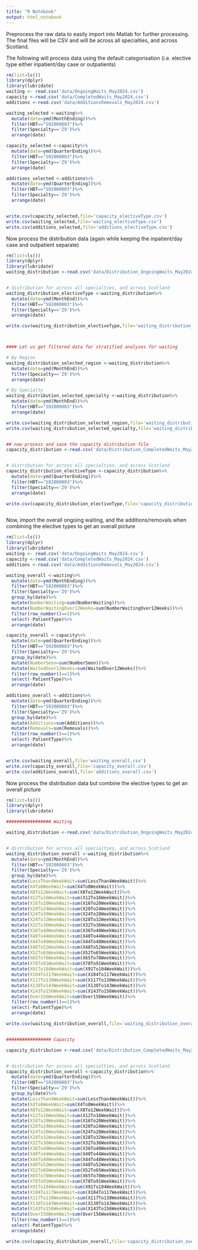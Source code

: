 ---
title: "R Notebook"
output: html_notebook
---


Preprocess the raw data to easily import into Matlab for further processing. The final files will be CSV and will be across all specialties, and across Scotland.

The following will process data using the default categorisation (i.e. elective type either inpatient/day case or outpatients)
```{r}
rm(list=ls())
library(dplyr)
library(lubridate)
waiting <- read.csv('data/OngoingWaits_May2024.csv')
capacity <-read.csv('data/CompletedWaits_May2024.csv')
additions <-read.csv('data/AdditionsRemovals_May2024.csv')

waiting_selected <-waiting%>%
  mutate(date=ymd(MonthEnding))%>%
  filter(HBT=="S92000003")%>%
  filter(Specialty=='Z9')%>%
  arrange(date)

capacity_selected <-capacity%>%
  mutate(date=ymd(QuarterEnding))%>%
  filter(HBT=="S92000003")%>%
  filter(Specialty=='Z9')%>%
  arrange(date)

additions_selected <-additions%>%
  mutate(date=ymd(QuarterEnding))%>%
  filter(HBT=="S92000003")%>%
  filter(Specialty=='Z9')%>%
  arrange(date)


write.csv(capacity_selected,file='capacity_electiveType.csv')
write.csv(waiting_selected,file='waiting_electiveType.csv')
write.csv(additions_selected,file='additions_electiveType.csv')

```

Now process the distribution data (again while keeping the inpatient/day case and outpatient separate)
```{r}
rm(list=ls())
library(dplyr)
library(lubridate)
waiting_distribution <-read.csv('data/Distribution_OngoingWaits_May2024.csv')


# distribution for across all specialties, and across Scotland
waiting_distribution_electiveType <-waiting_distribution%>%
  mutate(date=ymd(MonthEnd))%>%
  filter(HBT=="S92000003")%>%
  filter(Specialty=='Z9')%>%
  arrange(date)

write.csv(waiting_distribution_electiveType,file='waiting_distribution_elective.csv')



#### Let us get filtered data for stratified analyses for waiting

# By Region
waiting_distribution_selected_region <-waiting_distribution%>%
  mutate(date=ymd(MonthEnd))%>%
  filter(Specialty=='Z9')%>%
  arrange(date)

# By Specialty
waiting_distribution_selected_specialty <-waiting_distribution%>%
  mutate(date=ymd(MonthEnd))%>%
  filter(HBT=="S92000003")%>%
  arrange(date)

write.csv(waiting_distribution_selected_region,file='waiting_distribution_selected_region.csv')
write.csv(waiting_distribution_selected_specialty,file='waiting_distribution_selected_specialty.csv')


## now process and save the capacity distribution file
capacity_distribution <-read.csv('data/Distribution_CompletedWaits_May2024.csv')


# distribution for across all specialties, and across Scotland
capacity_distribution_electiveType <-capacity_distribution%>%
  mutate(date=ymd(QuarterEnding))%>%
  filter(HBT=="S92000003")%>%
  filter(Specialty=='Z9')%>%
  arrange(date)

write.csv(capacity_distribution_electiveType,file='capacity_distribution_electiveType.csv')



```

Now, import the overall ongoing waiting, and the additions/removals when combining the elective types to get an overall picture
```{r}
rm(list=ls())
library(dplyr)
library(lubridate)
waiting <- read.csv('data/OngoingWaits_May2024.csv')
capacity <-read.csv('data/CompletedWaits_May2024.csv')
additions <-read.csv('data/AdditionsRemovals_May2024.csv')

waiting_overall <-waiting%>%
  mutate(date=ymd(MonthEnding))%>%
  filter(HBT=="S92000003")%>%
  filter(Specialty=='Z9')%>%
  group_by(date)%>%
  mutate(NumberWaiting=sum(NumberWaiting))%>%
  mutate(NumberWaitingOver12Weeks=sum(NumberWaitingOver12Weeks))%>%
  filter(row_number()==1)%>%
  select(-PatientType)%>%
  arrange(date)

capacity_overall <-capacity%>%
  mutate(date=ymd(QuarterEnding))%>%
  filter(HBT=="S92000003")%>%
  filter(Specialty=='Z9')%>%
  group_by(date)%>%
  mutate(NumberSeen=sum(NumberSeen))%>%
  mutate(WaitedOver12Weeks=sum(WaitedOver12Weeks))%>%
  filter(row_number()==1)%>%
  select(-PatientType)%>%
  arrange(date)

additions_overall <-additions%>%
  mutate(date=ymd(QuarterEnding))%>%
  filter(HBT=="S92000003")%>%
  filter(Specialty=='Z9')%>%
  group_by(date)%>%
  mutate(Additions=sum(Additions))%>%
  mutate(Removals=sum(Removals))%>%
  filter(row_number()==1)%>%
  select(-PatientType)%>%
  arrange(date)


write.csv(waiting_overall,file='waiting_overall.csv')
write.csv(capacity_overall,file='capacity_overall.csv')
write.csv(additions_overall,file='additions_overall.csv')

```

Now process the distribution data but combine the elective types to get an overall picture
```{r}
rm(list=ls())
library(dplyr)
library(lubridate)

################# Waiting 

waiting_distribution <-read.csv('data/Distribution_OngoingWaits_May2024.csv')


# distribution for across all specialties, and across Scotland
waiting_distribution_overall <-waiting_distribution%>%
  mutate(date=ymd(MonthEnd))%>%
  filter(HBT=="S92000003")%>%
  filter(Specialty=='Z9')%>%
  group_by(date)%>%
  mutate(LessThan4WeekWait=sum(LessThan4WeekWait))%>%
  mutate(X4To8WeekWait=sum(X4To8WeekWait))%>%
  mutate(X8To12WeekWait=sum(X8To12WeekWait))%>%
  mutate(X12To16WeekWait=sum(X12To16WeekWait))%>%
  mutate(X16To20WeekWait=sum(X16To20WeekWait))%>%
  mutate(X20To24WeekWait=sum(X20To24WeekWait))%>%
  mutate(X24To28WeekWait=sum(X24To28WeekWait))%>%
  mutate(X28To32WeekWait=sum(X28To32WeekWait))%>%
  mutate(X32To36WeekWait=sum(X32To36WeekWait))%>%
  mutate(X36To40WeekWait=sum(X36To40WeekWait))%>%
  mutate(X40To44WeekWait=sum(X40To44WeekWait))%>%
  mutate(X44To48WeekWait=sum(X44To48WeekWait))%>%
  mutate(X48To52WeekWait=sum(X48To52WeekWait))%>%
  mutate(X52To65WeekWait=sum(X52To65WeekWait))%>%
  mutate(X65To78WeekWait=sum(X65To78WeekWait))%>%
  mutate(X78To91WeekWait=sum(X78To91WeekWait))%>%
  mutate(X91To104WeekWait=sum(X91To104WeekWait))%>%
  mutate(X104To117WeekWait=sum(X104To117WeekWait))%>%
  mutate(X117To130WeekWait=sum(X117To130WeekWait))%>%
  mutate(X130To143WeekWait=sum(X130To143WeekWait))%>%
  mutate(X143To156WeekWait=sum(X143To156WeekWait))%>%
  mutate(Over156WeekWait=sum(Over156WeekWait))%>%
  filter(row_number()==1)%>%
  select(-PatientType)%>%
  arrange(date)

write.csv(waiting_distribution_overall,file='waiting_distribution_overall.csv')


################# Capacity

capacity_distribution <-read.csv('data/Distribution_CompletedWaits_May2024.csv')


# distribution for across all specialties, and across Scotland
capacity_distribution_overall <-capacity_distribution%>%
  mutate(date=ymd(QuarterEnding))%>%
  filter(HBT=="S92000003")%>%
  filter(Specialty=='Z9')%>%
  group_by(date)%>%
  mutate(LessThan4WeekWait=sum(LessThan4WeekWait))%>%
  mutate(X4To8WeekWait=sum(X4To8WeekWait))%>%
  mutate(X8To12WeekWait=sum(X8To12WeekWait))%>%
  mutate(X12To16WeekWait=sum(X12To16WeekWait))%>%
  mutate(X16To20WeekWait=sum(X16To20WeekWait))%>%
  mutate(X20To24WeekWait=sum(X20To24WeekWait))%>%
  mutate(X24To28WeekWait=sum(X24To28WeekWait))%>%
  mutate(X28To32WeekWait=sum(X28To32WeekWait))%>%
  mutate(X32To36WeekWait=sum(X32To36WeekWait))%>%
  mutate(X36To40WeekWait=sum(X36To40WeekWait))%>%
  mutate(X40To44WeekWait=sum(X40To44WeekWait))%>%
  mutate(X44To48WeekWait=sum(X44To48WeekWait))%>%
  mutate(X48To52WeekWait=sum(X48To52WeekWait))%>%
  mutate(X52To65WeekWait=sum(X52To65WeekWait))%>%
  mutate(X65To78WeekWait=sum(X65To78WeekWait))%>%
  mutate(X78To91WeekWait=sum(X78To91WeekWait))%>%
  mutate(X91To104WeekWait=sum(X91To104WeekWait))%>%
  mutate(X104To117WeekWait=sum(X104To117WeekWait))%>%
  mutate(X117To130WeekWait=sum(X117To130WeekWait))%>%
  mutate(X130To143WeekWait=sum(X130To143WeekWait))%>%
  mutate(X143To156WeekWait=sum(X143To156WeekWait))%>%
  mutate(Over156WeekWait=sum(Over156WeekWait))%>%
  filter(row_number()==1)%>%
  select(-PatientType)%>%
  arrange(date)

write.csv(capacity_distribution_overall,file='capacity_distribution_overall.csv')

```

